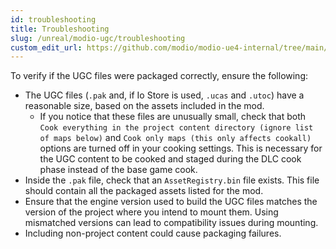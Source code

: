 ```yaml
---
id: troubleshooting
title: Troubleshooting
slug: /unreal/modio-ugc/troubleshooting
custom_edit_url: https://github.com/modio/modio-ue4-internal/tree/main/Plugins/ModioUGC/Doc/doc_root/en-us/ue-modio-ugc/troubleshooting.mdx
---
```


To verify if the UGC files were packaged correctly, ensure the following:

- The UGC files (`.pak` and, if Io Store is used, `.ucas` and `.utoc`) have a reasonable size, based on the assets included in the mod.
  - If you notice that these files are unusually small, check that both `Cook everything in the project content directory (ignore list of maps below)` and `Cook only maps (this only affects cookall)` options are turned off in your cooking settings. This is necessary for the UGC content to be cooked and staged during the DLC cook phase instead of the base game cook.
- Inside the `.pak` file, check that an `AssetRegistry.bin` file exists. This file should contain all the packaged assets listed for the mod.
- Ensure that the engine version used to build the UGC files matches the version of the project where you intend to mount them. Using mismatched versions can lead to compatibility issues during mounting.
- Including non-project content could cause packaging failures.